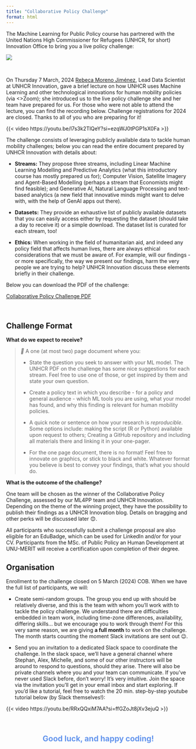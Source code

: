 ```yaml
---
title: "Collaborative Policy Challenge"
format: html
---
```


The Machine Learning for Public Policy course has partnered with the United Nations High Commissioner for Refugees (UNHCR, for short) Innovation Office to bring you a live policy challenge:

![](assets/policy_challenge_banner2.png){fig-align="center"}

<br>

On Thursday 7 March, 2024 [Rebeca Moreno Jiménez](https://www.weforum.org/people/rebeca-moreno-jimenez/), Lead Data Scientist at UNHCR Innovation, gave a brief lecture on how UNHCR uses Machine Learning and other technological innovations for human mobility policies (via \<\>Zoom); she introduced us to the live policy challenge she and her team have prepared for us. For those who were not able to attend the lecture, you can find the recording below. Challenge registrations for 2024 are closed. Thanks to all of you who are preparing for it!

{{< video https://youtu.be/l7s3k2TlQeY?si=ezqWJ0tPGP1sX0Fa >}}

The challenge consists of leveraging publicly available data to tackle human mobility challenges; below you can read the entire document prepared by UNHCR Innovation with details about:

-   **Streams:** They propose three streams, including Linear Machine Learning Modelling and Predictive Analytics (what this introductory course has mostly prepared us for); Computer Vision, Satellite Imagery and Agent-Based Modelling (perhaps a stream that Economists might find feasible); and Generative AI, Natural Language Processing and text-based analytics (a new field that innovative minds might want to delve with, with the help of GenAI apps out there).

-   **Datasets:** They provide an exhaustive list of publicly available datasets that you can easily access either by requesting the dataset (should take a day to receive it) or a simple download. The dataset list is curated for each stream, too!

-   **Ethics:** When working in the field of humanitarian aid, and indeed any policy field that affects human lives, there are always ethical considerations that we must be aware of. For example, will our findings - or more specifically, the way we present our findings, harm the very people we are trying to help? UNHCR Innovation discuss these elements briefly in their challenge.

Below you can download the PDF of the challenge: <br>

<a class="btn btn-primary" download href="assets/AI challenge- UNHCR Innovation.pdf"> Collaborative Policy Challenge PDF </a>

<br>

## Challenge Format

**What do we expect to receive?**

> *📝* A one (at most two) page document where you:
>
> -   State the question you seek to answer with your ML model. The UNHCR PDF on the challenge has some nice suggestions for each stream. Feel free to use one of those, or get inspired by them and state your own question.
>
> -   Create a policy text in which you describe - for a policy and general audience - which ML tools you are using, what your model has found, and why this finding is relevant for human mobility policies.
>
> -   A quick note or sentence on how your research is *reproducible*. Some options include: making the script (R or Python) available upon request to others; Creating a GitHub repository and including all materials there and linking it in your one-pager.
>
> -   For the one page document, there is no format! Feel free to innovate on graphics, or stick to black and white. Whatever format you believe is best to convey your findings, that's what you should do.

**What is the outcome of the challenge?**

One team will be chosen as the winner of the Collaborative Policy Challenge, assessed by our ML4PP team and UNHCR Innovation. Depending on the theme of the winning project, they have the possibility to publish their findings as a UNHCR Innovation blog. Details on bragging and other perks will be discussed later 😊.

All participants who successfully submit a challenge proposal are also eligible for an EduBadge, which can be used for LinkedIn and/or for your CV. Participants from the MSc. of Public Policy an Human Development at UNU-MERIT will receive a certification upon completion of their degree.

## Organisation

Enrollment to the challenge closed on 5 March (2024) COB. When we have the full list of participants, we will:

-   Create semi-random groups. The group you end up with should be relatively diverse, and this is the team with whom you'll work with to tackle the policy challenge. We understand there are difficulties embedded in team work, including time-zone differences, availability, differing skills... but we encourage you to work through them! For this very same reason, we are giving **a full month** to work on the challenge. The month starts counting the moment Slack invitations are sent out 😉.

-   Send you an invitation to a dedicated Slack space to coordinate the challenge. In the slack space, we'll have a general channel where Stephan, Alex, Michelle, and some of our other instructors will be around to respond to questions, should they arise. There will also be private channels where you and your team can communicate. If you've never used Slack before, don't worry! It's very intuitive. Join the space via the invitation you'll get in your email inbox and start exploring. If you'd like a tutorial, feel free to watch the 20 min. step-by-step youtube tutorial below (by Slack themselves!):

{{< video https://youtu.be/RRxQQxiM7AA?si=ffGZoJt8jXv3ejuQ >}}

<br>

<center>

<h2><strong> [Good luck, and happy coding!]{style="color: cornflowerblue;"} </strong></h2>

</center>
